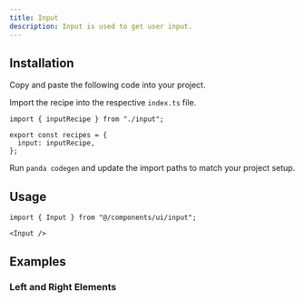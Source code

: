 ```yaml
---
title: Input
description: Input is used to get user input.
---
```


<ComponentPreview name="input-demo" />

## Installation

<Steps>

<Step>Copy and paste the following code into your project.</Step>

<ComponentSource name="input.ts" type="recipe" />

<ComponentSource name="input.tsx" type="component" />

<Step>Import the recipe into the respective `index.ts` file.</Step>

```tsx
import { inputRecipe } from "./input";

export const recipes = {
  input: inputRecipe,
};
```

<Step>Run `panda codegen` and update the import paths to match your project setup.</Step>

</Steps>

## Usage

```tsx
import { Input } from "@/components/ui/input";
```

```tsx
<Input />
```

## Examples

### Left and Right Elements

<ComponentPreview name="input-left-and-right" />
